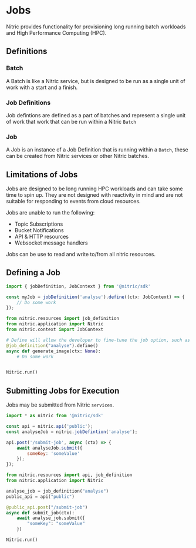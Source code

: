 
# Jobs

Nitric provides functionality for provisioning long running batch workloads and High Performance Computing (HPC).

## Definitions

### Batch

A Batch is like a Nitric service, but is designed to be run as a single unit of work with a start and a finish.

### Job Definitions

Job defintions are defined as a part of batches and represent a single unit of work that work that can be run within a Nitric `Batch`

### Job

A Job is an instance of a Job Definition that is running within a `Batch`, these can be created from Nitric services or other Nitric batches.

## Limitations of Jobs

Jobs are designed to be long running HPC workloads and can take some time to spin up. They are not designed with reactivity in mind and are not suitable for responding to events from cloud resources.

Jobs are unable to run the following:
- Topic Subscriptions
- Bucket Notifications
- API & HTTP resources
- Websocket message handlers

Jobs can be use to read and write to/from all nitric resources.

## Defining a Job

<CodeGroup>

```typescript
import { jobDefinition, JobContext } from '@nitric/sdk'

const myJob = jobDefinition('analyse').define((ctx: JobContext) => {
    // Do some work
});
```

```python
from nitric.resources import job_definition
from nitric.application import Nitric
from nitric.context import JobContext

# Define will allow the developer to fine-tune the job option, such as adding resource dependencies (e.g. CPU, Memory, GPUs) etc.
@job_definition("analyse").define()
async def generate_image(ctx: None):
    # Do some work


Nitric.run()
```

</CodeGroup>

## Submitting Jobs for Execution

Jobs may be submitted from Nitric `services`.

<CodeGroup>

```javascript
import * as nitric from '@nitric/sdk'

const api = nitric.api('public');
const analyseJob = nitric.jobDefintion('analyse');

api.post('/submit-job', async (ctx) => {
    await analyseJob.submit({
        someKey: 'someValue'
    });
});
```

```python
from nitric.resources import api, job_definition
from nitric.application import Nitric

analyse_job = job_definition("analyse")
public_api = api("public")

@public_api.post("/submit-job")
async def submit_job(ctx):
    await analyse_job.submit({
        "someKey": "someValue"
    })

Nitric.run()
```